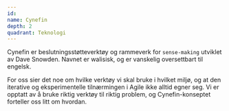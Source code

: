 ```yaml
---
id:
name: Cynefin
depth: 2
quadrant: Teknologi
---
```


Cynefin er beslutningsstøtteverktøy og rammeverk for `sense-making` utviklet av Dave Snowden. 
Navnet er walisisk, og er vanskelig oversettbart til engelsk.


For oss sier det noe om hvilke verktøy vi skal bruke i hvilket miljø, og at den iterative og eksperimentelle tilnærmingen i Agile ikke alltid egner seg.
Vi er opptatt av å bruke riktig verktøy til riktig problem, og Cynefin-konseptet forteller oss litt om hvordan.
